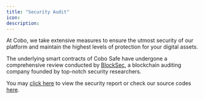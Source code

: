 ```yaml
---
title: "Security Audit"
icon: 
description: 
---
```


At Cobo, we take extensive measures to ensure the utmost security of our platform and maintain the highest levels of protection for your digital assets.

The underlying smart contracts of Cobo Safe have undergone a comprehensive review conducted by [BlockSec](https://blocksec.com/), a blockchain auditing company founded by top-notch security researchers.

You may [click here](https://github.com/CoboGlobal/cobosafe/blob/master/docs/blocksec_argus_v1.0_signed.pdf) to view the security report or check our source codes [here](https://github.com/CoboGlobal/cobosafe).
